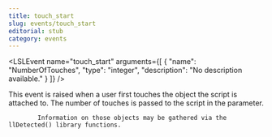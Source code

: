 ```yaml
---
title: touch_start
slug: events/touch_start
editorial: stub
category: events
---
```


<LSLEvent
	name="touch_start"
	arguments={[
	{
		"name": "NumberOfTouches",
		"type": "integer",
		"description": "No description available."
	}
]}
/>

This event is raised when a user first touches the object the script is attached to. The number of touches is passed to the script in the parameter.

			Information on those objects may be gathered via the llDetected() library functions.
